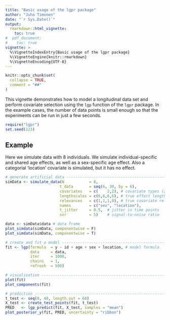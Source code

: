 ```yaml
---
title: "Basic usage of the lgpr package"
author: "Juho Timonen"
date: "`r Sys.Date()`"
output: 
  rmarkdown::html_vignette:
    toc: true
#  pdf_document:
#    toc: true     
vignette: >
  %\VignetteIndexEntry{Basic usage of the lgpr package}
  %\VignetteEngine{knitr::rmarkdown}
  %\VignetteEncoding{UTF-8}
---
```


```r
knitr::opts_chunk$set(
  collapse = TRUE,
  comment = "##"
)
```

This vignette demonstrates how to model a longitudinal data set and perform covariate selection using the `lgp` function of the `lgpr` package. In the example cases, the number of data points is small enough so that the experiments can be run in just a few seconds.

```r
require("lgpr")
set.seed(123)
```

## Example
Here we simulate data with 8 individuals. We simulate individual-specific and shared age effects, as well as a sex-specific age effect. Also a categorial 'location' covariate is simulated, but it has no effect.

```r
# generate artificial data -----------------------------------------------
simData <- simulate_data(N           = 8,
                        t_data       = seq(6, 30, by = 6),
                        covariates   = c(    2,2), # covariate types (2 = categorical)
                        lengthscales = c(6,6,6,6), # true effect lengthscales
                        relevances   = c(1,1,1,0), # true covariate relevances
                        names        = c("sex", "location"),
                        t_jitter     = 0.5,  # jitter in time points
                        snr          = 5)    # signal-to-noise ratio

data <- simData$data # data frame
plot_simdata(simData, componentwise = F)
plot_simdata(simData, componentwise = T)

# create and fit a model --------------------------------------------------
fit <- lgp(formula  = y ~ id + age + sex + location, # model formula
           data     = data,
           iter     = 1000, 
           chains   = 1,
           refresh  = 500)

# visualization -----------------------------------------------------------
plot(fit)
plot_components(fit)

# prediction --------------------------------------------------------------
t_test <- seq(0, 40, length.out = 60)
X_test <- create_test_points(fit, t_test)
PRED   <- lgp_predict(fit, X_test, samples = "mean")
plot_posterior_y(fit, PRED, uncertainty = "ribbon")
```

